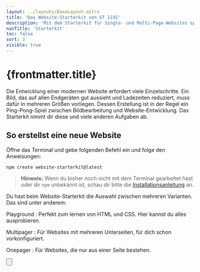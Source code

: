 ```yaml
---
layout: ../layouts/BaseLayout.astro
title: 'Das Website-Starterkit von GT 1191'
description: 'Mit dem Starterkit für Single- und Multi-Page-Websites sparst du bei der Erstellung viel Zeit und kannst dich aufs Lernen konzentrieren.'
navTitle: 'Starterkit'
toc: false
sort: 3
visible: true
---
```



# {frontmatter.title}

<Lead text={frontmatter.description} />

Die Entwicklung einer modernen Website erfordert viele Einzelschritte. Ein Bild, das auf allen Endgeräten gut aussieht und Ladezeiten reduziert, muss dafür in mehreren Größen vorliegen. Dessen Erstellung ist in der Regel ein Ping-Pong-Spiel zwischen Bildbearbeitung und Website-Entwicklung. Das Starterkit nimmt dir diese und viele anderen Aufgaben ab.

## So erstellst eine neue Website

Öffne das Terminal und gebe folgenden Befehl ein und folge den Anweisungen:

```shell
npm create website-starterkit@latest
```

> **Hinweis:** Wenn du bisher noch nicht mit dem Terminal gearbeitet hast oder dir `npm` unbekannt ist, schau dir bitte die [Installationsanleitung](https://starterguide.dev/) an.

Du hast beim Website-Starterkit die Auswahl zwischen mehreren Varianten. Das sind unter anderem:

Playground
: Perfekt zum lernen von HTML und CSS. Hier kannst du alles ausprobieren.

Multipager
: Für Websites mit mehreren Unterseiten, für dich schon vorkonfiguriert.

Onepager
: Für Websites, die nur aus einer Seite bestehen.

<Button
  type='link'
  label='Zum Starterkit'
  href='https://starterguide.dev/starterkit/intro/'
  primary={false}
/>
